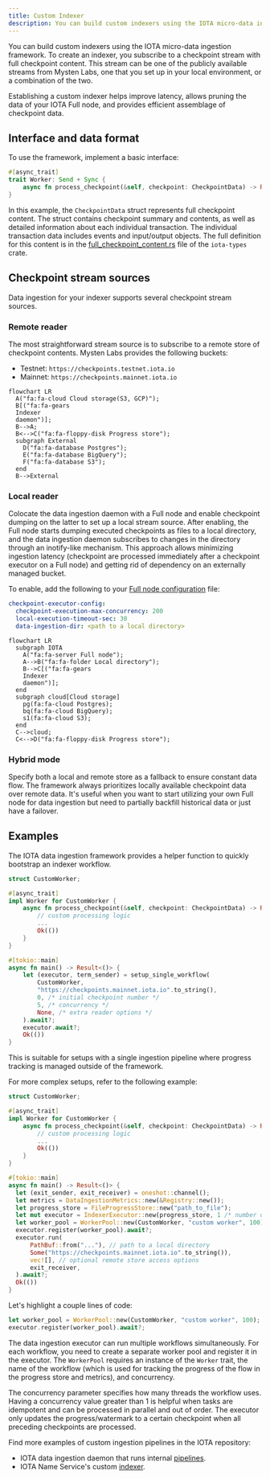 ```yaml
---
title: Custom Indexer
description: You can build custom indexers using the IOTA micro-data ingestion framework. To create an indexer, you subscribe to a checkpoint stream with full checkpoint content. Establishing a custom indexer helps improve latency, allows pruning the data of your IOTA Full node, and provides efficient assemblage of checkpoint data.
---
```


You can build custom indexers using the IOTA micro-data ingestion framework. To create an indexer, you subscribe to a checkpoint stream with full checkpoint content. This stream can be one of the publicly available streams from Mysten Labs, one that you set up in your local environment, or a combination of the two.  

Establishing a custom indexer helps improve latency, allows pruning the data of your IOTA Full node, and provides efficient assemblage of checkpoint data.

## Interface and data format

To use the framework, implement a basic interface:

```rust
#[async_trait]
trait Worker: Send + Sync {
    async fn process_checkpoint(&self, checkpoint: CheckpointData) -> Result<()>;
}
```

In this example, the `CheckpointData` struct represents full checkpoint content. The struct contains checkpoint summary and contents, as well as detailed information about each individual transaction. The individual transaction data includes events and input/output objects. The full definition for this content is in the [full_checkpoint_content.rs](https://github.com/iotaledger/kinesis/blob/releases/iota-graphql-rpc-v2024.1.0-release/crates/iota-types/src/full_checkpoint_content.rs) file of the `iota-types` crate.


## Checkpoint stream sources

Data ingestion for your indexer supports several checkpoint stream sources.

### Remote reader

The most straightforward stream source is to subscribe to a remote store of checkpoint contents. Mysten Labs provides the following buckets:

- Testnet: `https://checkpoints.testnet.iota.io`
- Mainnet: `https://checkpoints.mainnet.iota.io`

```mermaid
flowchart LR
  A("fa:fa-cloud Cloud storage(S3, GCP)");
  B[("fa:fa-gears
  Indexer
  daemon")];
  B-->A;
  B<-->C("fa:fa-floppy-disk Progress store");
  subgraph External
    D("fa:fa-database Postgres");
    E("fa:fa-database BigQuery");
    F("fa:fa-database S3");
  end
  B-->External
```

### Local reader

Colocate the data ingestion daemon with a Full node and enable checkpoint dumping on the latter to set up a local stream source. After enabling, the Full node starts dumping executed checkpoints as files to a local directory, and the data ingestion daemon subscribes to changes in the directory through an inotify-like mechanism. This approach allows minimizing ingestion latency (checkpoint are processed immediately after a checkpoint executor on a Full node) and getting rid of dependency on an externally managed bucket.

To enable, add the following to your [Full node configuration](../../operator/iota-full-node.mdx) file:

```yaml
checkpoint-executor-config:
  checkpoint-execution-max-concurrency: 200
  local-execution-timeout-sec: 30
  data-ingestion-dir: <path to a local directory>
```

```mermaid
flowchart LR
  subgraph IOTA
    A("fa:fa-server Full node");
    A-->B("fa:fa-folder Local directory");
    B-->C[("fa:fa-gears
    Indexer
    daemon")];
  end
  subgraph cloud[Cloud storage]
    pg(fa:fa-cloud Postgres);
    bq(fa:fa-cloud BigQuery);
    s1(fa:fa-cloud S3);
  end
  C-->cloud;
  C<-->D("fa:fa-floppy-disk Progress store");
```


### Hybrid mode

Specify both a local and remote store as a fallback to ensure constant data flow. The framework always prioritizes locally available checkpoint data over remote data. It's useful when you want to start utilizing your own Full node for data ingestion but need to partially backfill historical data or just have a failover. 


## Examples

The IOTA data ingestion framework provides a helper function to quickly bootstrap an indexer workflow.
```rust
struct CustomWorker;

#[async_trait]
impl Worker for CustomWorker {
    async fn process_checkpoint(&self, checkpoint: CheckpointData) -> Result<()> {
        // custom processing logic
        ...
        Ok(())
    }
}

#[tokio::main]
async fn main() -> Result<()> {
    let (executor, term_sender) = setup_single_workflow(
        CustomWorker,
        "https://checkpoints.mainnet.iota.io".to_string(),
        0, /* initial checkpoint number */
        5, /* concurrency */
        None, /* extra reader options */
    ).await?;
    executor.await?;
    Ok(())
}
```
This is suitable for setups with a single ingestion pipeline where progress tracking is managed outside of the framework.

For more complex setups, refer to the following example:
```rust
struct CustomWorker;

#[async_trait]
impl Worker for CustomWorker {
    async fn process_checkpoint(&self, checkpoint: CheckpointData) -> Result<()> {
        // custom processing logic
        ...
        Ok(())
    }
}

#[tokio::main]
async fn main() -> Result<()> {
  let (exit_sender, exit_receiver) = oneshot::channel();
  let metrics = DataIngestionMetrics::new(&Registry::new());
  let progress_store = FileProgressStore::new("path_to_file");
  let mut executor = IndexerExecutor::new(progress_store, 1 /* number of workflow types */, metrics);
  let worker_pool = WorkerPool::new(CustomWorker, "custom worker", 100);
  executor.register(worker_pool).await?;
  executor.run(
      PathBuf::from("..."), // path to a local directory
      Some("https://checkpoints.mainnet.iota.io".to_string()),
      vec![], // optional remote store access options
      exit_receiver,
  ).await?;
  Ok(())
}
```

Let's highlight a couple lines of code:

```rust
let worker_pool = WorkerPool::new(CustomWorker, "custom worker", 100);
executor.register(worker_pool).await?;
```

The data ingestion executor can run multiple workflows simultaneously. For each workflow, you need to create a separate worker pool and register it in the executor. The `WorkerPool` requires an instance of the `Worker` trait, the name of the workflow (which is used for tracking the progress of the flow in the progress store and metrics), and concurrency.

The concurrency parameter specifies how many threads the workflow uses. Having a concurrency value greater than 1 is helpful when tasks are idempotent and can be processed in parallel and out of order. The executor only updates the progress/watermark to a certain checkpoint when all preceding checkpoints are processed.

Find more examples of custom ingestion pipelines in the IOTA repository:
* IOTA data ingestion daemon that runs internal [pipelines](https://github.com/iotaledger/kinesis/tree/main/crates/iota-data-ingestion/src/).
* IOTA Name Service's custom [indexer](https://github.com/iotaledger/kinesis/tree/main/crates/iotans-indexer/src).

